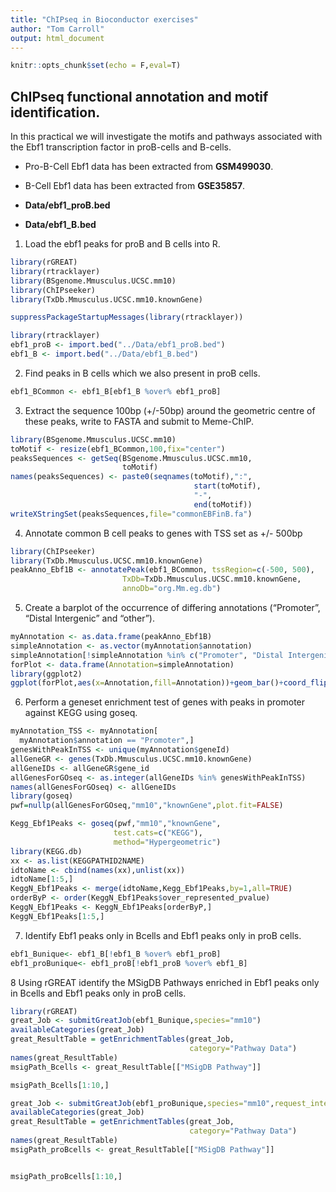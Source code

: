 ```yaml
---
title: "ChIPseq in Bioconductor exercises"
author: "Tom Carroll"
output: html_document
---
```


```r
knitr::opts_chunk$set(echo = F,eval=T)
```


## ChIPseq functional annotation and motif identification.

In this practical we will investigate the motifs and pathways associated with the Ebf1 transcription factor in proB-cells  and B-cells.

* Pro-B-Cell Ebf1 data has been extracted from **GSM499030**.
* B-Cell Ebf1 data has been extracted from **GSE35857**.

* **Data/ebf1_proB.bed**
* **Data/ebf1_B.bed**

1. Load the ebf1 peaks for proB and B cells into R.

```r
library(rGREAT)
library(rtracklayer)
library(BSgenome.Mmusculus.UCSC.mm10)
library(ChIPseeker)
library(TxDb.Mmusculus.UCSC.mm10.knownGene)
```

```r
suppressPackageStartupMessages(library(rtracklayer))

library(rtracklayer)
ebf1_proB <- import.bed("../Data/ebf1_proB.bed")
ebf1_B <- import.bed("../Data/ebf1_B.bed")
```

2. Find peaks in B cells which we also present in proB cells.

```r
ebf1_BCommon <- ebf1_B[ebf1_B %over% ebf1_proB]

```

3. Extract the sequence 100bp (+/-50bp) around the geometric centre of these peaks, write to FASTA and submit to Meme-ChIP.

```r
library(BSgenome.Mmusculus.UCSC.mm10)
toMotif <- resize(ebf1_BCommon,100,fix="center")
peaksSequences <- getSeq(BSgenome.Mmusculus.UCSC.mm10,
                         toMotif)
names(peaksSequences) <- paste0(seqnames(toMotif),":",
                                         start(toMotif),
                                         "-",
                                         end(toMotif))
writeXStringSet(peaksSequences,file="commonEBFinB.fa")

```

4. Annotate common B cell peaks to genes with TSS set as +/- 500bp

```r
library(ChIPseeker)
library(TxDb.Mmusculus.UCSC.mm10.knownGene)
peakAnno_Ebf1B <- annotatePeak(ebf1_BCommon, tssRegion=c(-500, 500), 
                         TxDb=TxDb.Mmusculus.UCSC.mm10.knownGene, 
                         annoDb="org.Mm.eg.db")
```

5. Create a barplot of the occurrence of differing annotations ("Promoter", "Distal Intergenic"  and "other"). 

```r
myAnnotation <- as.data.frame(peakAnno_Ebf1B)
simpleAnnotation <- as.vector(myAnnotation$annotation)
simpleAnnotation[!simpleAnnotation %in% c("Promoter", "Distal Intergenic")] <- "other"
forPlot <- data.frame(Annotation=simpleAnnotation)
library(ggplot2)
ggplot(forPlot,aes(x=Annotation,fill=Annotation))+geom_bar()+coord_flip()+theme_bw()+ggtitle("Simple distribution of B-cell Ebf1 binding sites")
```

6. Perform a geneset enrichment test of genes with peaks in promoter against KEGG using goseq.

```r
myAnnotation_TSS <- myAnnotation[
  myAnnotation$annotation == "Promoter",]
genesWithPeakInTSS <- unique(myAnnotation$geneId)
allGeneGR <- genes(TxDb.Mmusculus.UCSC.mm10.knownGene)
allGeneIDs <- allGeneGR$gene_id
allGenesForGOseq <- as.integer(allGeneIDs %in% genesWithPeakInTSS)
names(allGenesForGOseq) <- allGeneIDs
library(goseq)
pwf=nullp(allGenesForGOseq,"mm10","knownGene",plot.fit=FALSE)

Kegg_Ebf1Peaks <- goseq(pwf,"mm10","knownGene",
                       test.cats=c("KEGG"),
                       method="Hypergeometric")
library(KEGG.db)
xx <- as.list(KEGGPATHID2NAME)
idtoName <- cbind(names(xx),unlist(xx))
idtoName[1:5,]
KeggN_Ebf1Peaks <- merge(idtoName,Kegg_Ebf1Peaks,by=1,all=TRUE)
orderByP <- order(KeggN_Ebf1Peaks$over_represented_pvalue)
KeggN_Ebf1Peaks <- KeggN_Ebf1Peaks[orderByP,]
KeggN_Ebf1Peaks[1:5,]
```

7. Identify Ebf1 peaks  only in Bcells and Ebf1 peaks only in proB cells.


```r
ebf1_Bunique<- ebf1_B[!ebf1_B %over% ebf1_proB]
ebf1_proBunique<- ebf1_proB[!ebf1_proB %over% ebf1_B]

```

8 Using rGREAT identify the MSigDB Pathways enriched in Ebf1 peaks  only in Bcells and Ebf1 peaks only in proB cells.


```r
library(rGREAT)
great_Job <- submitGreatJob(ebf1_Bunique,species="mm10")
availableCategories(great_Job)
great_ResultTable = getEnrichmentTables(great_Job,
                                        category="Pathway Data")
names(great_ResultTable)
msigPath_Bcells <- great_ResultTable[["MSigDB Pathway"]]

msigPath_Bcells[1:10,]

great_Job <- submitGreatJob(ebf1_proBunique,species="mm10",request_interval=1)
availableCategories(great_Job)
great_ResultTable = getEnrichmentTables(great_Job,
                                        category="Pathway Data")
names(great_ResultTable)
msigPath_proBcells <- great_ResultTable[["MSigDB Pathway"]]


msigPath_proBcells[1:10,]
```
